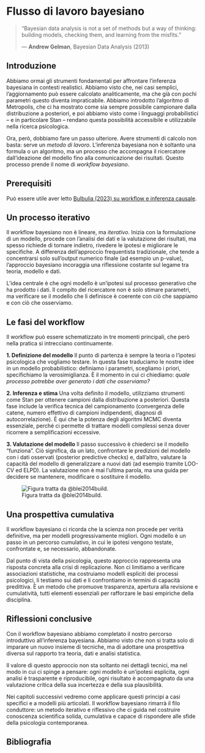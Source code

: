 # Flusso di lavoro bayesiano {#sec-mcmc-workflow}

::: {.epigraph}

> “Bayesian data analysis is not a set of methods but a way of thinking: building models, checking them, and learning from the misfits.”
>
> — **Andrew Gelman**, Bayesian Data Analysis (2013)
:::



## Introduzione {.unnumbered .unlisted}

Abbiamo ormai gli strumenti fondamentali per affrontare l’inferenza bayesiana in contesti realistici. Abbiamo visto che, nei casi semplici, l’aggiornamento può essere calcolato analiticamente, ma che già con pochi parametri questo diventa impraticabile. Abbiamo introdotto l’algoritmo di Metropolis, che ci ha mostrato come sia sempre possibile campionare dalla distribuzione a posteriori, e poi abbiamo visto come i linguaggi probabilistici – e in particolare Stan – rendano questa possibilità accessibile e utilizzabile nella ricerca psicologica.

Ora, però, dobbiamo fare un passo ulteriore. Avere strumenti di calcolo non basta: serve un *metodo di lavoro*. L’inferenza bayesiana non è soltanto una formula o un algoritmo, ma un processo che accompagna il ricercatore dall’ideazione del modello fino alla comunicazione dei risultati. Questo processo prende il nome di *workflow bayesiano*.

::: {.callout-tip collapse=true}
## Prerequisiti

Può essere utile aver letto [Bulbulia (2023) su workflow e inferenza causale](https://www.researchgate.net/profile/Joseph-Bulbulia/publication/361799820_A_workflow_for_causal_inference_in_cross-cultural_psychology-A-workflow-for-causal-inference-in-cross-cultural-psychology/links/62c5cad2f8c0fc18d3ec9798/A-workflow-for-causal-inference-in-cross-cultural-psychology-A-workflow-for-causal-inference-in-cross-cultural-psychology.pdf).
:::


## Un processo iterativo

Il workflow bayesiano non è lineare, ma *iterativo*. Inizia con la formulazione di un modello, procede con l’analisi dei dati e la valutazione dei risultati, ma spesso richiede di tornare indietro, rivedere le ipotesi e migliorare le specifiche. A differenza dell’approccio frequentista tradizionale, che tende a concentrarsi solo sull’output numerico finale (ad esempio un p-value), l’approccio bayesiano incoraggia una riflessione costante sul legame tra teoria, modello e dati.

L’idea centrale è che ogni modello è un’ipotesi sul processo generativo che ha prodotto i dati. Il compito del ricercatore non è solo stimare parametri, ma verificare se il modello che li definisce è coerente con ciò che sappiamo e con ciò che osserviamo.


## Le fasi del workflow

Il workflow può essere schematizzato in tre momenti principali, che però nella pratica si intrecciano continuamente.

**1. Definizione del modello**
Il punto di partenza è sempre la teoria o l’ipotesi psicologica che vogliamo testare. In questa fase traduciamo le nostre idee in un modello probabilistico: definiamo i parametri, scegliamo i priori, specifichiamo la verosimiglianza. È il momento in cui ci chiediamo: *quale processo potrebbe aver generato i dati che osserviamo?*

**2. Inferenza e stima**
Una volta definito il modello, utilizziamo strumenti come Stan per ottenere campioni dalla distribuzione a posteriori. Questa fase include la verifica tecnica del campionamento (convergenza delle catene, numero effettivo di campioni indipendenti, diagnosi di autocorrelazione). È qui che la potenza degli algoritmi MCMC diventa essenziale, perché ci permette di trattare modelli complessi senza dover ricorrere a semplificazioni eccessive.

**3. Valutazione del modello**
Il passo successivo è chiederci se il modello “funziona”. Ciò significa, da un lato, confrontare le predizioni del modello con i dati osservati (posterior predictive checks) e, dall’altro, valutare la capacità del modello di generalizzare a nuovi dati (ad esempio tramite LOO-CV ed ELPD). La valutazione non è mai l’ultima parola, ma una guida per decidere se mantenere, modificare o sostituire il modello.

![Figura tratta da @blei2014build.](../../figures/boxes_loop.png)

## Una prospettiva cumulativa

Il workflow bayesiano ci ricorda che la scienza non procede per verità definitive, ma per modelli progressivamente migliori. Ogni modello è un passo in un percorso cumulativo, in cui le ipotesi vengono testate, confrontate e, se necessario, abbandonate.

Dal punto di vista della psicologia, questo approccio rappresenta una risposta concreta alla crisi di replicazione. Non ci limitiamo a verificare associazioni statistiche, ma costruiamo modelli espliciti dei processi psicologici, li testiamo sui dati e li confrontiamo in termini di capacità predittiva. È un metodo che promuove trasparenza, apertura alla revisione e cumulatività, tutti elementi essenziali per rafforzare le basi empiriche della disciplina.


## Riflessioni conclusive {.unnumbered .unlisted}

Con il workflow bayesiano abbiamo completato il nostro percorso introduttivo all’inferenza bayesiana. Abbiamo visto che non si tratta solo di imparare un nuovo insieme di tecniche, ma di adottare una prospettiva diversa sul rapporto tra teoria, dati e analisi statistica.

Il valore di questo approccio non sta soltanto nei dettagli tecnici, ma nel modo in cui ci spinge a pensare: ogni modello è un’ipotesi esplicita, ogni analisi è trasparente e riproducibile, ogni risultato è accompagnato da una valutazione critica della sua incertezza e della sua plausibilità.

Nei capitoli successivi vedremo come applicare questi principi a casi specifici e a modelli più articolati. Il workflow bayesiano rimarrà il filo conduttore: un metodo iterativo e riflessivo che ci guida nel costruire conoscenza scientifica solida, cumulativa e capace di rispondere alle sfide della psicologia contemporanea.



## Bibliografia {.unnumbered .unlisted}
